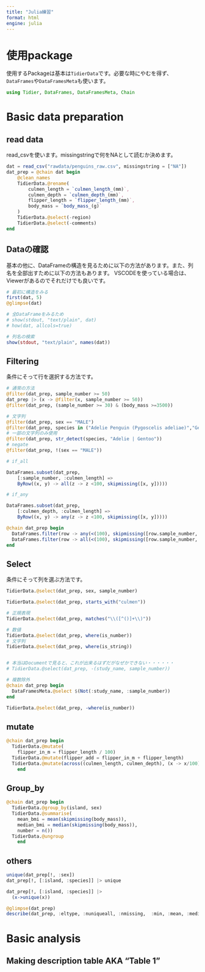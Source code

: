 ```yaml
---
title: "Julia練習"
format: html
engine: julia
---
```


# 使用package

使用するPackageは基本は`TidierData`です。必要な時にやむを得ず、`DataFrames`や`DataFramesMeta`も使います。


```julia
using Tidier, DataFrames, DataFramesMeta, Chain
```

# Basic data preparation
## read data

read_csvを使います。missingstringで何をNAとして読むか決めます。

```julia

dat = read_csv("rawdata/penguins_raw.csv", missingstring = ["NA"])
dat_prep = @chain dat begin
    @clean_names
    TidierData.@rename(
        culmen_length = `culmen_length_(mm)`, 
        culmen_depth = `culmen_depth_(mm)`, 
        flipper_length = `flipper_length_(mm)`, 
        body_mass = `body_mass_(g)`
    )
    TidierData.@select(-region)
    TidierData.@select(-comments)
end
```


## Dataの確認

基本の他に、DataFrameの構造を見るために以下の方法があります。また、列名を全部出すために以下の方法もあります。
VSCODEを使っている場合は、Viewerがあるのでそれだけでも良いです。
```julia
# 最初に構造をみる
first(dat, 5)
@glimpse(dat)

# 全DataFrameをみるため
# show(stdout, "text/plain", dat)
# how(dat, allcols=true)

# 列名の検索
show(stdout, "text/plain", names(dat))

```


## Filtering

条件にそって行を選択する方法です。
```julia
# 通常の方法
@filter(dat_prep, sample_number >= 50)
dat_prep |> (x -> @filter(x, sample_number >= 50))
@filter(dat_prep, (sample_number >= 30) & (body_mass >=3500))

# 文字列
@filter(dat_prep, sex == "MALE")
@filter(dat_prep, species in ("Adelie Penguin (Pygoscelis adeliae)","Gentoo penguin (Pygoscelis papua)"))
# 一部の文字列のみ使用
@filter(dat_prep, str_detect(species, "Adelie | Gentoo"))
# negate
@filter(dat_prep, !(sex == "MALE"))

# if_all

DataFrames.subset(dat_prep, 
    [:sample_number, :culmen_length] => 
    ByRow((x, y) -> all(z -> z <100, skipmissing([x, y]))))

# if_any

DataFrames.subset(dat_prep, 
    [:culmen_depth, :culmen_length] => 
    ByRow((x, y) -> any(z -> z <100, skipmissing([x, y]))))

@chain dat_prep begin
  DataFrames.filter(row -> any(<(100), skipmissing([row.sample_number, row.culmen_length])), _)
  DataFrames.filter(row -> all(<(100), skipmissing([row.sample_number, row.culmen_length])), _)
end

```



## Select

条件にそって列を選ぶ方法です。

```julia
TidierData.@select(dat_prep, sex, sample_number)

TidierData.@select(dat_prep, starts_with("culmen"))

# 正規表現
TidierData.@select(dat_prep, matches("\\([^()]+\\)"))

# 数値
TidierData.@select(dat_prep, where(is_number))
# 文字列
TidierData.@select(dat_prep, where(is_string))


# 本当はDocumentで見ると、これが出来るはずだがなぜかできない・・・・・・
# TidierData.@select(dat_prep, -(study_name, sample_number))

# 複数除外
@chain dat_prep begin
  DataFramesMeta.@select $(Not(:study_name, :sample_number))
end

TidierData.@select(dat_prep, -where(is_number))

```

## mutate
```julia
@chain dat_prep begin
  TidierData.@mutate(
    flipper_in_m = flipper_length / 100) 
  TidierData.@mutate(flipper_add = flipper_in_m + flipper_length)
  TidierData.@mutate(across((culmen_length, culmen_depth), (x -> x/100)))
    end

```

## Group_by

```julia
@chain dat_prep begin
  TidierData.@group_by(island, sex) 
  TidierData.@summarise(
    mean_bmi = mean(skipmissing(body_mass)), 
    median_bmi = median(skipmissing(body_mass)), 
    number = n()) 
  TidierData.@ungroup
    end

```

## others

```julia
unique(dat_prep[!, :sex])
dat_prep[!, [:island, :species]] |> unique

dat_prep[!, [:island, :species]] |> 
  (x->unique(x))

@glimpse(dat_prep)
describe(dat_prep, :eltype, :nuniqueall, :nmissing,  :min, :mean, :median, :max) |> (x -> show(x, allrows = true))

```

# Basic analysis

## Making description table AKA "Table 1"

```julia

```